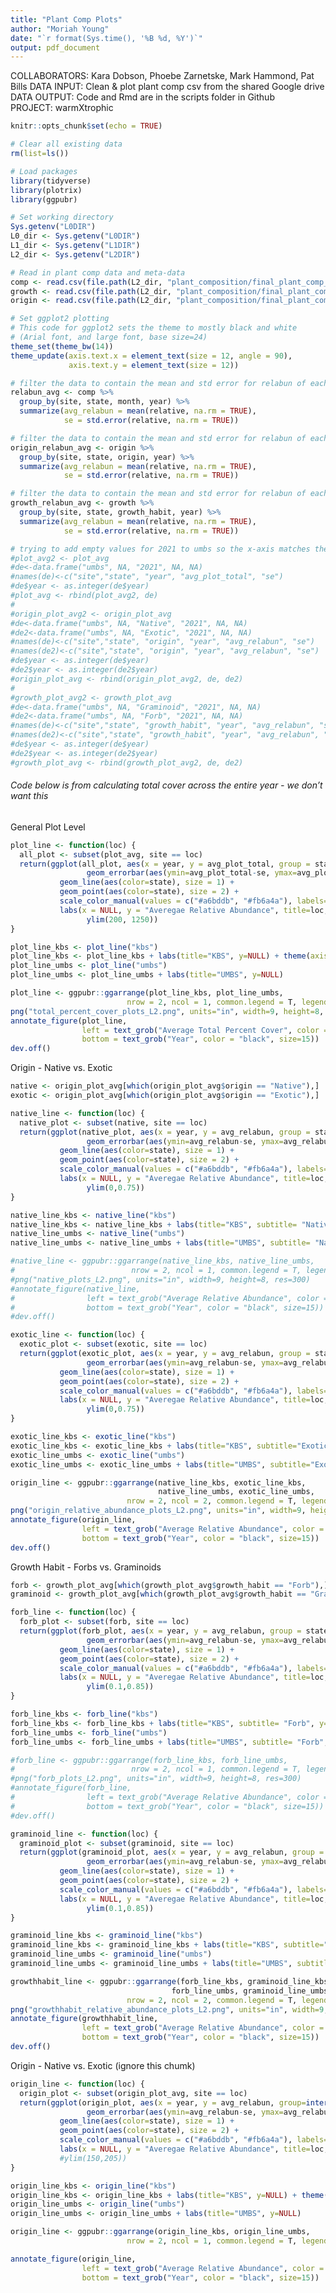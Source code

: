 ```yaml
---
title: "Plant Comp Plots"
author: "Moriah Young"
date: "`r format(Sys.time(), '%B %d, %Y')`"
output: pdf_document
---
```


COLLABORATORS: Kara Dobson, Phoebe Zarnetske, Mark Hammond, Pat Bills 
DATA INPUT: Clean & plot plant comp csv from the shared Google drive  
DATA OUTPUT: Code and Rmd are in the scripts folder in Github  
PROJECT: warmXtrophic 

```r
knitr::opts_chunk$set(echo = TRUE)
```

```r
# Clear all existing data
rm(list=ls())

# Load packages
library(tidyverse)
library(plotrix)
library(ggpubr)

# Set working directory
Sys.getenv("L0DIR")
L0_dir <- Sys.getenv("L0DIR")
L1_dir <- Sys.getenv("L1DIR")
L2_dir <- Sys.getenv("L2DIR")

# Read in plant comp data and meta-data
comp <- read.csv(file.path(L2_dir, "plant_composition/final_plant_comp_species_L2.csv"))
growth <- read.csv(file.path(L2_dir, "plant_composition/final_plant_comp_growth_habit_L2.csv"))
origin <- read.csv(file.path(L2_dir, "plant_composition/final_plant_comp_origin_L2.csv"))

# Set ggplot2 plotting
# This code for ggplot2 sets the theme to mostly black and white 
# (Arial font, and large font, base size=24)
theme_set(theme_bw(14))
theme_update(axis.text.x = element_text(size = 12, angle = 90),
             axis.text.y = element_text(size = 12))
```
```r
# filter the data to contain the mean and std error for relabun of each site
relabun_avg <- comp %>%
  group_by(site, state, month, year) %>%
  summarize(avg_relabun = mean(relative, na.rm = TRUE),
            se = std.error(relative, na.rm = TRUE))

# filter the data to contain the mean and std error for relabun of each site for origin
origin_relabun_avg <- origin %>%
  group_by(site, state, origin, year) %>%
  summarize(avg_relabun = mean(relative, na.rm = TRUE),
            se = std.error(relative, na.rm = TRUE))

# filter the data to contain the mean and std error for relabun of each site for growth habit
growth_relabun_avg <- growth %>%
  group_by(site, state, growth_habit, year) %>%
  summarize(avg_relabun = mean(relative, na.rm = TRUE),
            se = std.error(relative, na.rm = TRUE))

# trying to add empty values for 2021 to umbs so the x-axis matches the other plots
#plot_avg2 <- plot_avg
#de<-data.frame("umbs", NA, "2021", NA, NA)
#names(de)<-c("site","state", "year", "avg_plot_total", "se")
#de$year <- as.integer(de$year)
#plot_avg <- rbind(plot_avg2, de)
#
#origin_plot_avg2 <- origin_plot_avg
#de<-data.frame("umbs", NA, "Native", "2021", NA, NA)
#de2<-data.frame("umbs", NA, "Exotic", "2021", NA, NA)
#names(de)<-c("site","state", "origin", "year", "avg_relabun", "se")
#names(de2)<-c("site","state", "origin", "year", "avg_relabun", "se")
#de$year <- as.integer(de$year)
#de2$year <- as.integer(de2$year)
#origin_plot_avg <- rbind(origin_plot_avg2, de, de2)
#
#growth_plot_avg2 <- growth_plot_avg
#de<-data.frame("umbs", NA, "Graminoid", "2021", NA, NA)
#de2<-data.frame("umbs", NA, "Forb", "2021", NA, NA)
#names(de)<-c("site","state", "growth_habit", "year", "avg_relabun", "se")
#names(de2)<-c("site","state", "growth_habit", "year", "avg_relabun", "se")
#de$year <- as.integer(de$year)
#de2$year <- as.integer(de2$year)
#growth_plot_avg <- rbind(growth_plot_avg2, de, de2)
```



###### Code below is from calculating total cover across the entire year - we don't want this ########

General Plot Level
```r
plot_line <- function(loc) { 
  all_plot <- subset(plot_avg, site == loc)
  return(ggplot(all_plot, aes(x = year, y = avg_plot_total, group = state)) +
                 geom_errorbar(aes(ymin=avg_plot_total-se, ymax=avg_plot_total+se), position=position_dodge(0.1), width=.25) +
           geom_line(aes(color=state), size = 1) +
           geom_point(aes(color=state), size = 2) +
           scale_color_manual(values = c("#a6bddb", "#fb6a4a"), labels=c("Ambient","Warmed")) +
           labs(x = NULL, y = "Averegae Relative Abundance", title=loc, color="Treatment") +
                 ylim(200, 1250))
}

plot_line_kbs <- plot_line("kbs")
plot_line_kbs <- plot_line_kbs + labs(title="KBS", y=NULL) + theme(axis.text.x=element_blank())
plot_line_umbs <- plot_line("umbs")
plot_line_umbs <- plot_line_umbs + labs(title="UMBS", y=NULL)

plot_line <- ggpubr::ggarrange(plot_line_kbs, plot_line_umbs,
                          nrow = 2, ncol = 1, common.legend = T, legend="bottom")
png("total_percent_cover_plots_L2.png", units="in", width=9, height=8, res=300)
annotate_figure(plot_line,
                left = text_grob("Average Total Percent Cover", color = "black", rot = 90, size=15),
                bottom = text_grob("Year", color = "black", size=15))
dev.off()
```


Origin - Native vs. Exotic
```r
native <- origin_plot_avg[which(origin_plot_avg$origin == "Native"),]
exotic <- origin_plot_avg[which(origin_plot_avg$origin == "Exotic"),]

native_line <- function(loc) { 
  native_plot <- subset(native, site == loc)
  return(ggplot(native_plot, aes(x = year, y = avg_relabun, group = state)) +
                 geom_errorbar(aes(ymin=avg_relabun-se, ymax=avg_relabun+se), position=position_dodge(0.1), width=.25) +
           geom_line(aes(color=state), size = 1) +
           geom_point(aes(color=state), size = 2) +
           scale_color_manual(values = c("#a6bddb", "#fb6a4a"), labels=c("Ambient","Warmed")) +
           labs(x = NULL, y = "Averegae Relative Abundance", title=loc, color="Treatment") +
                 ylim(0,0.75))
}

native_line_kbs <- native_line("kbs")
native_line_kbs <- native_line_kbs + labs(title="KBS", subtitle= "Native", y=NULL) + theme(axis.text.x=element_blank())
native_line_umbs <- native_line("umbs")
native_line_umbs <- native_line_umbs + labs(title="UMBS", subtitle= "Native", y=NULL)

#native_line <- ggpubr::ggarrange(native_line_kbs, native_line_umbs,
#                          nrow = 2, ncol = 1, common.legend = T, legend="bottom")
#png("native_plots_L2.png", units="in", width=9, height=8, res=300)
#annotate_figure(native_line,
#                left = text_grob("Average Relative Abundance", color = "black", rot = 90, size=15),
#                bottom = text_grob("Year", color = "black", size=15))
#dev.off()

exotic_line <- function(loc) { 
  exotic_plot <- subset(exotic, site == loc)
  return(ggplot(exotic_plot, aes(x = year, y = avg_relabun, group = state)) +
                 geom_errorbar(aes(ymin=avg_relabun-se, ymax=avg_relabun+se), position=position_dodge(0.1), width=.25) +
           geom_line(aes(color=state), size = 1) +
           geom_point(aes(color=state), size = 2) +
           scale_color_manual(values = c("#a6bddb", "#fb6a4a"), labels=c("Ambient","Warmed")) +
           labs(x = NULL, y = "Averegae Relative Abundance", title=loc, color="Treatment") +
                 ylim(0,0.75))
}

exotic_line_kbs <- exotic_line("kbs")
exotic_line_kbs <- exotic_line_kbs + labs(title="KBS", subtitle="Exotic", y=NULL) + theme(axis.text.x=element_blank())
exotic_line_umbs <- exotic_line("umbs")
exotic_line_umbs <- exotic_line_umbs + labs(title="UMBS", subtitle="Exotic", y=NULL)

origin_line <- ggpubr::ggarrange(native_line_kbs, exotic_line_kbs,
                                 native_line_umbs, exotic_line_umbs,
                          nrow = 2, ncol = 2, common.legend = T, legend="bottom")
png("origin_relative_abundance_plots_L2.png", units="in", width=9, height=8, res=300)
annotate_figure(origin_line,
                left = text_grob("Average Relative Abundance", color = "black", rot = 90, size=15),
                bottom = text_grob("Year", color = "black", size=15))
dev.off()
```
Growth Habit - Forbs vs. Graminoids
```r
forb <- growth_plot_avg[which(growth_plot_avg$growth_habit == "Forb"),]
graminoid <- growth_plot_avg[which(growth_plot_avg$growth_habit == "Graminoid"),]

forb_line <- function(loc) { 
  forb_plot <- subset(forb, site == loc)
  return(ggplot(forb_plot, aes(x = year, y = avg_relabun, group = state)) +
                 geom_errorbar(aes(ymin=avg_relabun-se, ymax=avg_relabun+se), position=position_dodge(0.1), width=.25) +
           geom_line(aes(color=state), size = 1) +
           geom_point(aes(color=state), size = 2) +
           scale_color_manual(values = c("#a6bddb", "#fb6a4a"), labels=c("Ambient","Warmed")) +
           labs(x = NULL, y = "Averegae Relative Abundance", title=loc, color="Treatment") +
                 ylim(0.1,0.85))
}

forb_line_kbs <- forb_line("kbs")
forb_line_kbs <- forb_line_kbs + labs(title="KBS", subtitle= "Forb", y=NULL) + theme(axis.text.x=element_blank())
forb_line_umbs <- forb_line("umbs")
forb_line_umbs <- forb_line_umbs + labs(title="UMBS", subtitle= "Forb", y=NULL)

#forb_line <- ggpubr::ggarrange(forb_line_kbs, forb_line_umbs,
#                          nrow = 2, ncol = 1, common.legend = T, legend="bottom")
#png("forb_plots_L2.png", units="in", width=9, height=8, res=300)
#annotate_figure(forb_line,
#                left = text_grob("Average Relative Abundance", color = "black", rot = 90, size=15),
#                bottom = text_grob("Year", color = "black", size=15))
#dev.off()

graminoid_line <- function(loc) { 
  graminoid_plot <- subset(graminoid, site == loc)
  return(ggplot(graminoid_plot, aes(x = year, y = avg_relabun, group = state)) +
                 geom_errorbar(aes(ymin=avg_relabun-se, ymax=avg_relabun+se), position=position_dodge(0.1), width=.25) +
           geom_line(aes(color=state), size = 1) +
           geom_point(aes(color=state), size = 2) +
           scale_color_manual(values = c("#a6bddb", "#fb6a4a"), labels=c("Ambient","Warmed")) +
           labs(x = NULL, y = "Averegae Relative Abundance", title=loc, color="Treatment") +
                 ylim(0.1,0.85))
}

graminoid_line_kbs <- graminoid_line("kbs")
graminoid_line_kbs <- graminoid_line_kbs + labs(title="KBS", subtitle="Graminoid", y=NULL) + theme(axis.text.x=element_blank())
graminoid_line_umbs <- graminoid_line("umbs")
graminoid_line_umbs <- graminoid_line_umbs + labs(title="UMBS", subtitle="Graminoid", y=NULL)

growthhabit_line <- ggpubr::ggarrange(forb_line_kbs, graminoid_line_kbs,
                                    forb_line_umbs, graminoid_line_umbs,
                          nrow = 2, ncol = 2, common.legend = T, legend="bottom")
png("growthhabit_relative_abundance_plots_L2.png", units="in", width=9, height=8, res=300)
annotate_figure(growthhabit_line,
                left = text_grob("Average Relative Abundance", color = "black", rot = 90, size=15),
                bottom = text_grob("Year", color = "black", size=15))
dev.off()
```
Origin - Native vs. Exotic (ignore this chumk)
```r
origin_line <- function(loc) { 
  origin_plot <- subset(origin_plot_avg, site == loc)
  return(ggplot(origin_plot, aes(x = year, y = avg_relabun, group=interaction(state, origin))) +
                 geom_errorbar(aes(ymin=avg_relabun-se, ymax=avg_relabun+se), position=position_dodge(0.1), width=.25) +
           geom_line(aes(color=state), size = 1) +
           geom_point(aes(color=state), size = 2) +
           scale_color_manual(values = c("#a6bddb", "#fb6a4a"), labels=c("Ambient","Warmed")) +
           labs(x = NULL, y = "Averegae Relative Abundance", title=loc, color="Treatment"))
           #ylim(150,205))
}

origin_line_kbs <- origin_line("kbs")
origin_line_kbs <- origin_line_kbs + labs(title="KBS", y=NULL) + theme(axis.text.x=element_blank())
origin_line_umbs <- origin_line("umbs")
origin_line_umbs <- origin_line_umbs + labs(title="UMBS", y=NULL)

origin_line <- ggpubr::ggarrange(origin_line_kbs, origin_line_umbs,
                          nrow = 2, ncol = 1, common.legend = T, legend="bottom")

annotate_figure(origin_line,
                left = text_grob("Average Relative Abundance", color = "black", rot = 90, size=15),
                bottom = text_grob("Year", color = "black", size=15))

```

